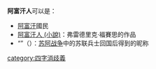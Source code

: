 '''阿富汗人'''可以是：

*[[阿富汗|阿富汗]]國民
*[[阿富汗人_(小說)|阿富汗人 (小說)]]：弗雷德里克·福賽思的作品
* “{{link-ru|战士-国际主义者|Воины-интернационалисты|阿富汗人}}”（{{lang-ru|Афганцы}}）：[[苏阿战争|苏阿战争]]中的苏联兵士回国后得到的昵称

{{消歧義}}

[[category:四字消歧義|category:四字消歧義]]